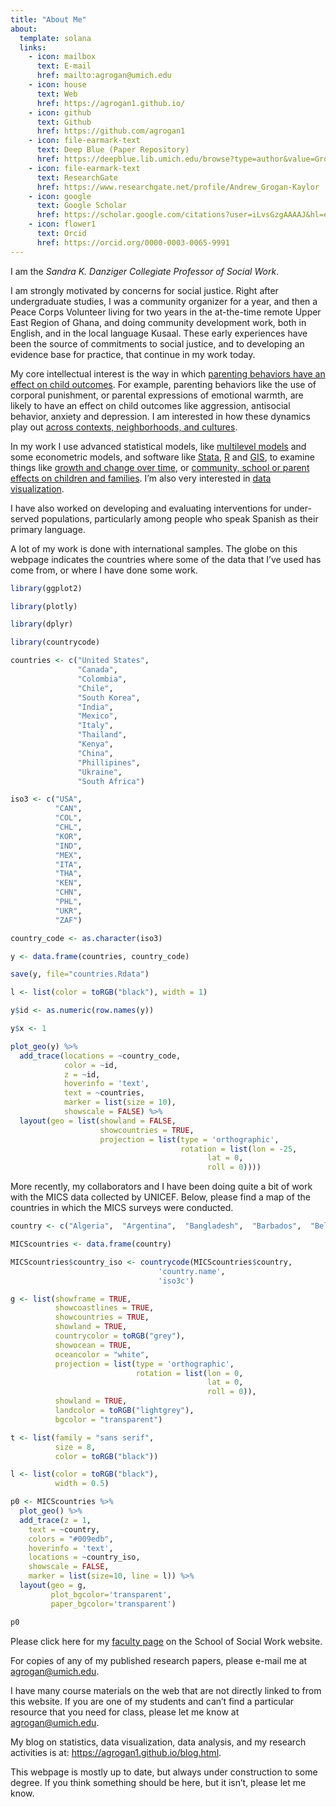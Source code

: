 ```yaml
---
title: "About Me"
about:
  template: solana
  links:
    - icon: mailbox
      text: E-mail
      href: mailto:agrogan@umich.edu
    - icon: house
      text: Web
      href: https://agrogan1.github.io/    
    - icon: github
      text: Github
      href: https://github.com/agrogan1
    - icon: file-earmark-text
      text: Deep Blue (Paper Repository)
      href: https://deepblue.lib.umich.edu/browse?type=author&value=Grogan-Kaylor%2C+Andrew
    - icon: file-earmark-text
      text: ResearchGate 
      href: https://www.researchgate.net/profile/Andrew_Grogan-Kaylor
    - icon: google
      text: Google Scholar
      href: https://scholar.google.com/citations?user=iLvsGzgAAAAJ&hl=en
    - icon: flower1
      text: Orcid
      href: https://orcid.org/0000-0003-0065-9991
---
```


I am the *Sandra K. Danziger Collegiate Professor of Social Work*. 

I am strongly motivated by concerns for social justice. Right after undergraduate studies, I was a community organizer for a year, and then a Peace Corps Volunteer living for two years in the at-the-time remote Upper East Region of Ghana, and doing community development work, both in English, and in the local language Kusaal. These early experiences have been the source of commitments to social justice, and to developing an evidence base for practice, that continue in my work today.

My core intellectual interest is the way in which [parenting behaviors have an effect on child outcomes](https://agrogan1.github.io/research.html). For example, parenting behaviors like the use of corporal punishment, or parental expressions of emotional warmth, are likely to have an effect on child outcomes like aggression, antisocial behavior, anxiety and depression. I am interested in how these dynamics play out [across contexts, neighborhoods, and cultures](https://agrogan1.github.io/multilevel-thinking/).

In my work I use advanced statistical models, like [multilevel models](https://agrogan1.github.io/multilevel/) and some econometric models, and software like [Stata](https://agrogan1.github.io/stats_stuff.html#stata-materials), [R](https://agrogan1.github.io/stats_stuff.html#r-materials) and [GIS](https://agrogan1.github.io/mapping), to examine things like [growth and change over time](https://agrogan1.github.io/multilevel/), or [community, school or parent effects on children and families](https://agrogan1.github.io/multilevel/). I’m also very interested in [data visualization](https://agrogan1.github.io/stats_stuff.html#data-visualization-1).

I have also worked on developing and evaluating interventions for under-served populations, particularly among people who speak Spanish as their primary language. 

A lot of my work is done with international samples. The globe on this webpage indicates the countries where some of the data that I’ve used has come from, or where I have done some work.

```r

library(ggplot2)

library(plotly)

library(dplyr)

library(countrycode)

```

```r

countries <- c("United States", 
               "Canada", 
               "Colombia", 
               "Chile", 
               "South Korea", 
               "India", 
               "Mexico", 
               "Italy", 
               "Thailand", 
               "Kenya", 
               "China", 
               "Phillipines", 
               "Ukraine", 
               "South Africa")

iso3 <- c("USA",
          "CAN",
          "COL",
          "CHL",
          "KOR",
          "IND",
          "MEX",
          "ITA",
          "THA",
          "KEN",
          "CHN",
          "PHL",
          "UKR",
          "ZAF")

country_code <- as.character(iso3)

y <- data.frame(countries, country_code)

save(y, file="countries.Rdata")

```

```r

l <- list(color = toRGB("black"), width = 1)

y$id <- as.numeric(row.names(y))

y$x <- 1

plot_geo(y) %>% 
  add_trace(locations = ~country_code, 
            color = ~id,
            z = ~id,
            hoverinfo = 'text',
            text = ~countries,
            marker = list(size = 10), 
            showscale = FALSE) %>%
  layout(geo = list(showland = FALSE,
                    showcountries = TRUE,
                    projection = list(type = 'orthographic',
                                      rotation = list(lon = -25,
                                            lat = 0,
                                            roll = 0)))) 

```

More recently, my collaborators and I have been doing quite a bit of work with the MICS data collected by UNICEF. Below, please find a map of the countries in which the MICS surveys were conducted.

```r

country <- c("Algeria",  "Argentina",  "Bangladesh",  "Barbados",  "Belarus",  "Belize",  "Benin",  "Bosnia and Herzegovina",  "Cameroon",  "Central African Republic",  "Chad",  "Democratic Republic of the Congo",  "Republic of the Congo",  "Costa Rica",  "Cote d'Ivoire",  "Dominican Republic",  "El Salvador",  "Eswatini",  "Ghana",  "Guinea",  "Guinea Bissau",  "Guyana",  "Iraq",  "Jamaica",  "Kazakhstan",  "Kenya",  "Kosovo",  "Kyrgyzstan",  "Laos", "Macedonia",  "Madagascar",  "Malawi",  "Mali",  "Mauritania",  "Mexico",  "Moldova",  "Mongolia",  "Montenegro",  "Nepal",  "Nigeria",  "Pakistan",  "Panama",  "Paraguay",  "Sao Tome and Principe",  "Senegal",  "Serbia",  "Sierra Leone",  "Somalia",  "St. Lucia",  "State of Palestine",  "Suriname",  "Thailand",  "The Gambia",  "Togo",  "Trinidad and Tobago",  "Tunisia",  "Turkmenistan",  "Ukraine",  "Uruguay",  "Vietnam",  "Zimbabwe")

MICScountries <- data.frame(country)

MICScountries$country_iso <- countrycode(MICScountries$country, 
                                 'country.name', 
                                 'iso3c')

```

```r

g <- list(showframe = TRUE, 
          showcoastlines = TRUE, 
          showcountries = TRUE,
          showland = TRUE,
          countrycolor = toRGB("grey"),
          showocean = TRUE,
          oceancolor = "white",
          projection = list(type = 'orthographic',
                            rotation = list(lon = 0,
                                            lat = 0,
                                            roll = 0)),
          showland = TRUE,
          landcolor = toRGB("lightgrey"),
          bgcolor = "transparent")

t <- list(family = "sans serif", 
          size = 8, 
          color = toRGB("black"))

l <- list(color = toRGB("black"), 
          width = 0.5)

p0 <- MICScountries %>% 
  plot_geo() %>% 
  add_trace(z = 1,
    text = ~country, 
    colors = "#009edb",
    hoverinfo = 'text',
    locations = ~country_iso, 
    showscale = FALSE,
    marker = list(size=10, line = l)) %>%
  layout(geo = g,
         plot_bgcolor='transparent',
         paper_bgcolor='transparent')

p0

```

Please click here for my [faculty page](https://ssw.umich.edu/faculty/profiles/tenure-track/agrogan) on the School of Social Work website.

For copies of any of my published research papers, please e-mail me at [agrogan@umich.edu](agrogan@umich.edu).

I have many course materials on the web that are not directly linked to from this website. If you are one of my students and can’t find a particular resource that you need for class, please let me know at [agrogan@umich.edu](agrogan@umich.edu).

My blog on statistics, data visualization, data analysis, and my research activities is at: [https://agrogan1.github.io/blog.html](https://agrogan1.github.io/blog.html). 

This webpage is mostly up to date, but always under construction to some degree. If you think something should be here, but it isn’t, please let me know.





